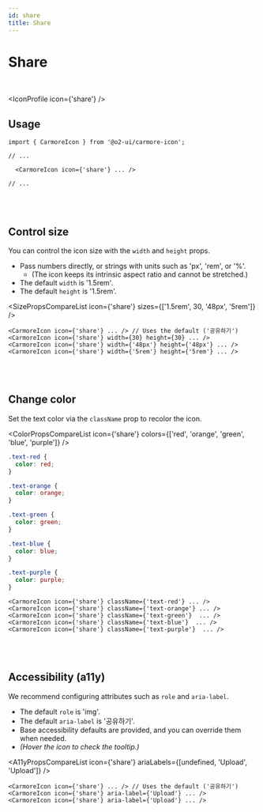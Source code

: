 ```yaml
---
id: share
title: Share
---
```




# Share

<br />

<IconProfile icon={'share'} />

## Usage

```tsx
import { CarmoreIcon } from '@o2-ui/carmore-icon';

// ...

  <CarmoreIcon icon={'share'} ... />

// ...
```

<br />
<br />

## Control size

You can control the icon size with the `width` and `height` props.

- Pass numbers directly, or strings with units such as 'px', 'rem', or '%'.
  - (The icon keeps its intrinsic aspect ratio and cannot be stretched.)
- The default `width` is '1.5rem'.
- The default `height` is '1.5rem'.

<SizePropsCompareList icon={'share'} sizes={['1.5rem', 30, '48px', '5rem']} />

```tsx
<CarmoreIcon icon={'share'} ... /> // Uses the default ('공유하기')
<CarmoreIcon icon={'share'} width={30} height={30} ... />
<CarmoreIcon icon={'share'} width={'48px'} height={'48px'} ... />
<CarmoreIcon icon={'share'} width={'5rem'} height={'5rem'} ... />
```

<br />
<br />

## Change color

Set the text color via the `className` prop to recolor the icon.

<ColorPropsCompareList icon={'share'} colors={['red', 'orange', 'green', 'blue', 'purple']} />

```css
.text-red {
  color: red;
}

.text-orange {
  color: orange;
}

.text-green {
  color: green;
}

.text-blue {
  color: blue;
}

.text-purple {
  color: purple;
}
```

```tsx
<CarmoreIcon icon={'share'} className={'text-red'} ... />
<CarmoreIcon icon={'share'} className={'text-orange'} ... />
<CarmoreIcon icon={'share'} className={'text-green'}  ... />
<CarmoreIcon icon={'share'} className={'text-blue'}  ... />
<CarmoreIcon icon={'share'} className={'text-purple'}  ... />
```

<br />
<br />

## Accessibility (a11y)

We recommend configuring attributes such as `role` and `aria-label`.

- The default `role` is 'img'.
- The default `aria-label` is '공유하기'.
- Base accessibility defaults are provided, and you can override them when needed.
- _(Hover the icon to check the tooltip.)_

<A11yPropsCompareList icon={'share'} ariaLabels={[undefined, 'Upload', 'Upload']} />

```tsx
<CarmoreIcon icon={'share'} ... /> // Uses the default ('공유하기')
<CarmoreIcon icon={'share'} aria-label={'Upload'} ... />
<CarmoreIcon icon={'share'} aria-label={'Upload'} ... />
```
